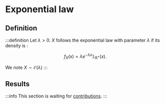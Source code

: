 # Exponential law

## Definition

:::definition
Let $\lambda > 0$. $X$ follows the exponential law with parameter $\lambda$ if its density is :

$$
f_X(x) = \lambda e^{-\lambda x}\mathbb{1}_{\mathbb{R}^+}(x).
$$

We note $X \sim \mathcal{E}(\lambda)$
:::

## Results

:::info
This section is waiting for [contributions](/contributing).
:::